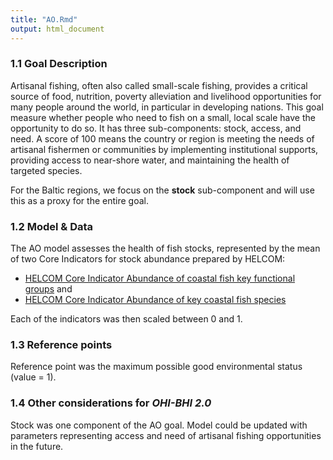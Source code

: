 ```yaml
---
title: "AO.Rmd"
output: html_document
---
```


### 1.1 Goal Description

Artisanal fishing, often also called small-scale fishing, provides a critical source of food, nutrition, poverty alleviation and livelihood opportunities for many people around the world, in particular in developing nations. This goal measure whether people who need to fish on a small, local scale have the opportunity to do so. It has three sub-components: stock, access, and need. A score of 100 means the country or region is meeting the needs of artisanal fishermen or communities by implementing institutional supports, providing access to near-shore water, and maintaining the health of targeted species. 

For the Baltic regions, we focus on the **stock** sub-component and will use this as a proxy for the entire goal. 

### 1.2 Model & Data 

The AO model assesses the health of fish stocks, represented by the mean of two Core Indicators for stock abundance prepared by HELCOM: 

- [HELCOM Core Indicator Abundance of coastal fish key functional groups](http://helcom.fi/baltic-sea-trends/indicators/abundance-of-coastal-fish-key-functional-groups/)  and 
- [HELCOM Core Indicator Abundance of key coastal fish species](http://helcom.fi/baltic-sea-trends/indicators/abundance-of-key-coastal-fish-species) 

Each of the indicators was then scaled between 0 and 1. 

### 1.3 Reference points 

Reference point was the maximum possible good environmental status (value = 1). 

### 1.4 Other considerations for _OHI-BHI 2.0_

Stock was one component of the AO goal. Model could be updated with parameters representing access and need of artisanal fishing opportunities in the future. 



